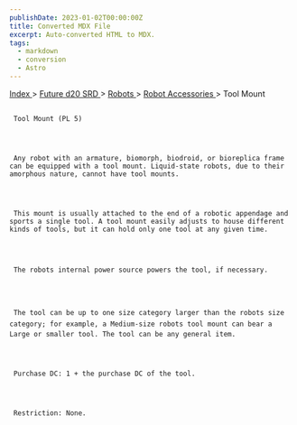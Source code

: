 ```yaml
---
publishDate: 2023-01-02T00:00:00Z
title: Converted MDX File
excerpt: Auto-converted HTML to MDX.
tags:
  - markdown
  - conversion
  - Astro
---
```







[
      Index
     ](-index)
     >
     [
      Future d20 SRD
     ](future-d20-srd-index)
     >
     [
      Robots
     ](future-d20-srd-robots-index)
     >
     [
      Robot Accessories
     ](future-d20-srd-robots-robot-accessories-index)
     > Tool Mount
    





## 
     Tool Mount (PL 5)
    



     Any robot with an armature, biomorph, biodroid, or bioreplica frame can be equipped with a tool mount. Liquid-state robots, due to their amorphous nature, cannot have tool mounts.
    



     This mount is usually attached to the end of a robotic appendage and sports a single tool. A tool mount easily adjusts to house different kinds of tools, but it can hold only one tool at any given time.
    



     The robots internal power source powers the tool, if necessary.
    



     The tool can be up to one size category larger than the robots size category; for example, a Medium-size robots tool mount can bear a Large or smaller tool. The tool can be any general item.
    



     Purchase DC: 1 + the purchase DC of the tool.
    



     Restriction: None.
    




